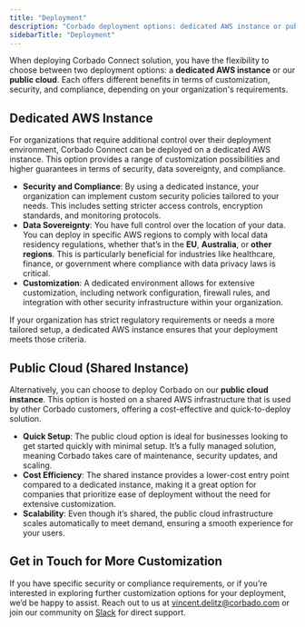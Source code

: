 ```yaml
---
title: "Deployment"
description: "Corbado deployment options: dedicated AWS instance or public cloud"
sidebarTitle: "Deployment"
---
```



When deploying Corbado Connect solution, you have the flexibility to choose between two deployment options: a **dedicated AWS instance** or our **public cloud**. Each offers different benefits in terms of customization, security, and compliance, depending on your organization's requirements.

## Dedicated AWS Instance

For organizations that require additional control over their deployment environment, Corbado Connect can be deployed on a dedicated AWS instance. This option provides a range of customization possibilities and higher guarantees in terms of security, data sovereignty, and compliance.

- **Security and Compliance**: By using a dedicated instance, your organization can implement custom security policies tailored to your needs. This includes setting stricter access controls, encryption standards, and monitoring protocols.
- **Data Sovereignty**: You have full control over the location of your data. You can deploy in specific AWS regions to comply with local data residency regulations, whether that’s in the **EU**, **Australia**, or **other regions**. This is particularly beneficial for industries like healthcare, finance, or government where compliance with data privacy laws is critical.
- **Customization**: A dedicated environment allows for extensive customization, including network configuration, firewall rules, and integration with other security infrastructure within your organization.

If your organization has strict regulatory requirements or needs a more tailored setup, a dedicated AWS instance ensures that your deployment meets those criteria.

## Public Cloud (Shared Instance)

Alternatively, you can choose to deploy Corbado on our **public cloud instance**. This option is hosted on a shared AWS infrastructure that is used by other Corbado customers, offering a cost-effective and quick-to-deploy solution.

- **Quick Setup**: The public cloud option is ideal for businesses looking to get started quickly with minimal setup. It’s a fully managed solution, meaning Corbado takes care of maintenance, security updates, and scaling.
- **Cost Efficiency**: The shared instance provides a lower-cost entry point compared to a dedicated instance, making it a great option for companies that prioritize ease of deployment without the need for extensive customization.
- **Scalability**: Even though it’s shared, the public cloud infrastructure scales automatically to meet demand, ensuring a smooth experience for your users.

## Get in Touch for More Customization

If you have specific security or compliance requirements, or if you’re interested in exploring further customization options for your deployment, we’d be happy to assist. Reach out to us at [vincent.delitz@corbado.com](mailto:vincent.delitz@corbado.com) or join our community on [Slack](https://bit.ly/passkeys-community) for direct support.


